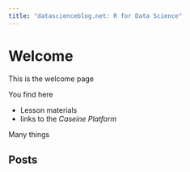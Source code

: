```yaml
---
title: "datascienceblog.net: R for Data Science"
---
```


# Welcome

This is the welcome page

You find here

- Lesson materials
- links to the *Caseine Platform*

Many things

## Posts
